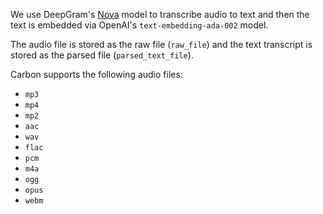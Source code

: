We use DeepGram's [Nova](https://deepgram.com/learn/nova-speech-to-text-whisper-api) model to transcribe audio to text and then the text is embedded via OpenAI's `text-embedding-ada-002` model.

The audio file is stored as the raw file (`raw_file`) and the text transcript is stored as the parsed file (`parsed_text_file`).

Carbon supports the following audio files:

- `mp3`
- `mp4`
- `mp2`
- `aac`
- `wav`
- `flac`
- `pcm`
- `m4a`
- `ogg`
- `opus`
- `webm`


